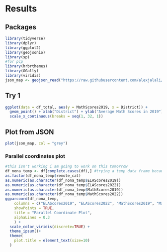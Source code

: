# Results

## Packages

```r
library(tidyverse)
library(dplyr)
library(ggplot2)
library(geojsonio)
library(sp)
#for pcp
library(hrbrthemes)
library(GGally)
library(viridis)
json_map <- geojson_read("https://raw.githubusercontent.com/alexjalali/remotelearningedav/main/School%20Districts.geojson", what = "sp")
```

## Try 1

```r
ggplot(data = df_total, aes(y = MathScores2019, x = District)) +
  geom_point() + xlab("District") + ylab("Average Math Scores in 2019") + ggtitle("Math scores by district") +
  scale_x_continuous(breaks = seq(1, 32, 1))
```

## Plot from JSON

```r
plot(json_map, col = "grey")
```

### Parallel coordinates plot

```r
#this isn't working i am going to work on this tomorrow
df_nona_temp <- df[complete.cases(df),] #trying a temp data frame because this isn't working
as.factor(df_nona_temp$remote_cat)
as.numeric(as.character(df_nona_temp$ELAScores2019))
as.numeric(as.character(df_nona_temp$ELAScores2022))
as.numeric(as.character(df_nona_temp$MathScores2019))
as.numeric(as.character(df_nona_temp$MathScores2022))
ggparcoord(df_nona_temp,
    columns = c("ELAScores2019", "ELAScores2022", "MathScores2019", "MathScores2022"), groupColumn = "remote_cat",order='anyClass',
    showPoints = TRUE, 
    title = "Parallel Coordinate Plot",
    alphaLines = 0.3
    ) + 
  scale_color_viridis(discrete=TRUE) +
  theme_ipsum()+
  theme(
    plot.title = element_text(size=10)
  )
```